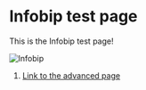 
# Infobip test page

This is the Infobip test page!

<TestSnippet />

![Infobip](/images/infobip.png)

1. [Link to the advanced page](/advanced)